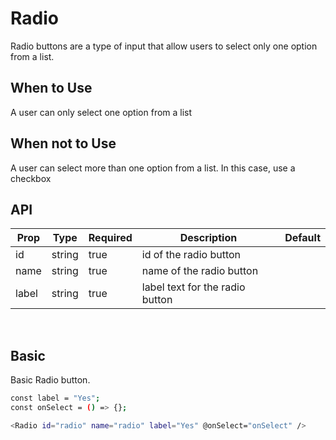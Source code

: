 
<Meta title="Radio" component={Radio} />

# Radio

Radio buttons are a type of input that allow users to select only one option from a list.

## When to Use

A user can only select one option from a list

## When not to Use

A user can select more than one option from a list. In this case, use a checkbox

## API

| Prop  | Type   | Required | Description                     | Default |
| ----- | ------ | -------- | ------------------------------- | ------- |
| id    | string | true     | id of the radio button          |         |
| name  | string | true     | name of the radio button        |         |
| label | string | true     | label text for the radio button |         |

<br />

## Basic

Basic Radio button.

<Story name="Basic" id="radio--basic"></Story>

```bash
const label = "Yes";
const onSelect = () => {};

<Radio id="radio" name="radio" label="Yes" @onSelect="onSelect" />
```
